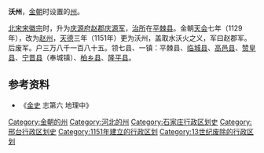 '''沃州'''，[[金朝|金朝]]时设置的[[州|州]]。

[[北宋|北宋]][[宋徽宗|宋徽宗]]时，升为[[庆源府|庆源府]][[赵郡|赵郡]][[庆源军|庆源军]]，[[治所|治所]]在[[平棘县|平棘县]]。金朝[[天会_(金朝)|天会]]七年（1129年），改为[[赵州_(北齐)|赵州]]，[[天德_(金朝)|天德]]三年（1151年）更为沃州，盖取水沃火之义，军曰赵郡军。后废军。户三万八千一百八十五。领七县、一镇：平棘县、[[临城县|临城县]]、[[高邑县|高邑县]]、[[赞皇县|赞皇县]]、[[宁晋县|宁晋县]]（奉城镇）、[[柏乡县|柏乡县]]、[[隆平县|隆平县]]。

== 参考资料 ==

*《[[金史|金史]] 志第六 地理中》

{{金朝行政区划|nocat}}
{{金朝行政区划小作品}}
{{DEFAULTSORT:W}}
[[Category:金朝的州|Category:金朝的州]]
[[Category:河北的州|Category:河北的州]]
[[Category:石家庄行政区划史|Category:石家庄行政区划史]]
[[Category:邢台行政区划史|Category:邢台行政区划史]]
[[Category:1151年建立的行政区划|Category:1151年建立的行政区划]]
[[Category:13世纪废除的行政区划|Category:13世纪废除的行政区划]]